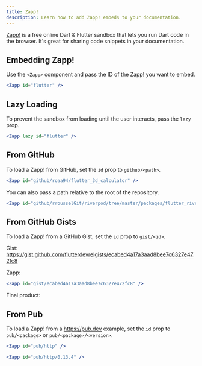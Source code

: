 ```yaml
---
title: Zapp!
description: Learn how to add Zapp! embeds to your documentation.
---
```


[Zapp!](https://zapp.run) is a free online Dart & Flutter sandbox that lets you run Dart code in the browser. It's great for sharing code snippets in your documentation.

## Embedding Zapp!

Use the `<Zapp>` component and pass the ID of the Zapp! you want to embed.

```jsx
<Zapp id="flutter" />
```

<Zapp id="flutter" />

## Lazy Loading

To prevent the sandbox from loading until the user interacts, pass the `lazy` prop.

```jsx
<Zapp lazy id="flutter" />
```

<Zapp lazy id="flutter" />

## From GitHub

To load a Zapp! from GitHub, set the `id` prop to `github/<path>`.

```jsx
<Zapp id="github/roaa94/flutter_3d_calculator" />
```

<Zapp id="github/roaa94/flutter_3d_calculator" />

You can also pass a path relative to the root of the repository.

```jsx
<Zapp id="github/rrousselGit/riverpod/tree/master/packages/flutter_riverpod/example" />
```

<Zapp id="github/rrousselGit/riverpod/tree/master/packages/flutter_riverpod/example" />

## From GitHub Gists

To load a Zapp! from a GitHub Gist, set the `id` prop to `gist/<id>`.

Gist:
https://gist.github.com/flutterdevrelgists/ecabed4a17a3aad8bee7c6327e472fc8

Zapp:

```jsx
<Zapp id="gist/ecabed4a17a3aad8bee7c6327e472fc8" />
```

Final product:

<Zapp id="gist/ecabed4a17a3aad8bee7c6327e472fc8" />

## From Pub

To load a Zapp! from a https://pub.dev example, set the `id` prop to `pub/<package>` or `pub/<package>/<version>`.

```jsx
<Zapp id="pub/http" />

<Zapp id="pub/http/0.13.4" />
```

<Zapp id="pub/http" />

<Zapp id="pub/http/0.13.4" />
